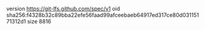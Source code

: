 version https://git-lfs.github.com/spec/v1
oid sha256:f4328b32c89bba22efe56faad99afceebaeb64917ed317ce80d03115171312d1
size 8816
